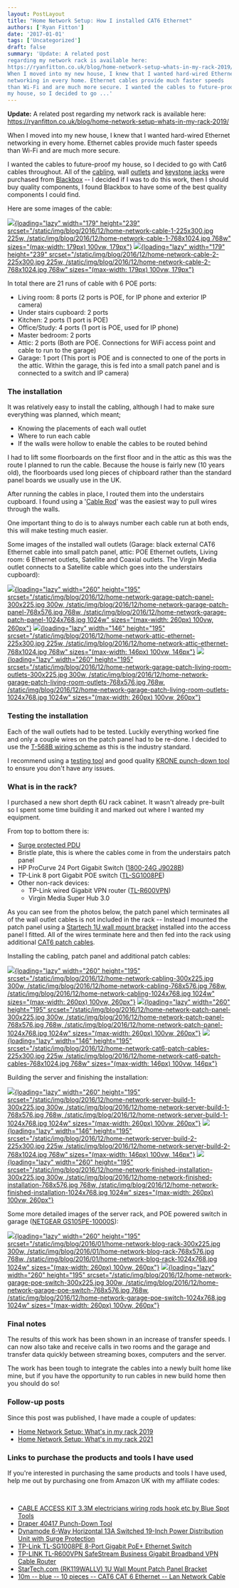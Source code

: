 ```yaml
---
layout: PostLayout
title: "Home Network Setup: How I installed CAT6 Ethernet"
authors: ['Ryan Fitton']
date: '2017-01-01'
tags: ['Uncategorized']
draft: false
summary: 'Update: A related post
regarding my network rack is available here:
https://ryanfitton.co.uk/blog/home-network-setup-whats-in-my-rack-2019/
When I moved into my new house, I knew that I wanted hard-wired Ethernet
networking in every home. Ethernet cables provide much faster speeds
than Wi-Fi and are much more secure. I wanted the cables to future-proof
my house, so I decided to go ...'
---
```


**Update:** A related post regarding my network rack is available here:
<https://ryanfitton.co.uk/blog/home-network-setup-whats-in-my-rack-2019/>

When I moved into my new house, I knew that I wanted hard-wired Ethernet
networking in every home. Ethernet cables provide much faster speeds
than Wi-Fi and are much more secure.

I wanted the cables to future-proof my house, so I decided to go with
Cat6 cables throughout. All of the
[cabling](https://www.blackbox.co.uk/gb-gb/fi/1235/13221/GigaTrue-CAT6-550MHz-UTP-LSZH-Bulk-Cable/),
wall
[outlets](https://www.blackbox.co.uk/gb-gb/fi/1250/13210/LJ6C-Adapters,Face-Plates-and-Back-Boxes/)
and [keystone
jacks](https://www.blackbox.co.uk/gb-gb/fi/1250/12024/GigaTrue2-CAT6-Jacks/)
were purchased from [Blackbox](https://www.blackbox.co.uk/gb-gb/) -- I
decided if I was to do this work, then I should buy quality components,
I found Blackbox to have some of the best quality components I could
find.

Here are some images of the cable:

[![](/static/img/blog/2016/12/home-network-cable-1-225x300.jpg){loading="lazy"
width="179" height="239"
srcset="/static/img/blog/2016/12/home-network-cable-1-225x300.jpg 225w, /static/img/blog/2016/12/home-network-cable-1-768x1024.jpg 768w"
sizes="(max-width: 179px) 100vw, 179px"}](/static/img/blog/2016/12/home-network-cable-1.jpg)
[![](/static/img/blog/2016/12/home-network-cable-2-225x300.jpg){loading="lazy"
width="179" height="239"
srcset="/static/img/blog/2016/12/home-network-cable-2-225x300.jpg 225w, /static/img/blog/2016/12/home-network-cable-2-768x1024.jpg 768w"
sizes="(max-width: 179px) 100vw, 179px"}](/static/img/blog/2016/12/home-network-cable-2.jpg)

In total there are 21 runs of cable with 6 POE ports:

-   Living room: 8 ports (2 ports is POE, for IP phone and exterior IP
    camera)
-   Under stairs cupboard: 2 ports
-   Kitchen: 2 ports (1 port is POE)
-   Office/Study: 4 ports (1 port is POE, used for IP phone)
-   Master bedroom: 2 ports
-   Attic: 2 ports (Both are POE. Connections for WiFi access point and
    cable to run to the garage)
-   Garage: 1 port (This port is POE and is connected to one of the
    ports in the attic. Within the garage, this is fed into a small
    patch panel and is connected to a switch and IP camera)

### The installation

It was relatively easy to install the cabling, although I had to make
sure everything was planned, which meant;

-   Knowing the placements of each wall outlet
-   Where to run each cable
-   If the walls were hollow to enable the cables to be routed behind

I had to lift some floorboards on the first floor and in the attic as
this was the route I planned to run the cable. Because the house is
fairly new (10 years old), the floorboards used long pieces of chipboard
rather than the standard panel boards we usually use in the UK.

After running the cables in place, I routed them into the understairs
cupboard. I found using a '[Cable
Rod](https://www.amazon.co.uk/ACCESS-electricians-Blue-Spot-Tools/dp/B01L4QBEGC/ref=as_li_ss_tl?ie=UTF8&linkCode=ll1&tag=ryanfittoncou-21&linkId=d343a2454773a0050593df580fbf4861)'
was the easiest way to pull wires through the walls.

One important thing to do is to always number each cable run at both
ends, this will make testing much easier.

Some images of the installed wall outlets (Garage: black external CAT6
Ethernet cable into small patch panel, attic: POE Ethernet outlets,
Living room: 6 Ethernet outlets, Satellite and Coaxial outlets. The
Virgin Media outlet connects to a Satellite cable which goes into the
understairs cupboard):

[![](/static/img/blog/2016/12/home-network-garage-patch-panel-300x225.jpg){loading="lazy"
width="260" height="195"
srcset="/static/img/blog/2016/12/home-network-garage-patch-panel-300x225.jpg 300w, /static/img/blog/2016/12/home-network-garage-patch-panel-768x576.jpg 768w, /static/img/blog/2016/12/home-network-garage-patch-panel-1024x768.jpg 1024w"
sizes="(max-width: 260px) 100vw, 260px"}](/static/img/blog/2016/12/home-network-garage-patch-panel.jpg)
[![](/static/img/blog/2016/12/home-network-attic-ethernet-225x300.jpg){loading="lazy"
width="146" height="195"
srcset="/static/img/blog/2016/12/home-network-attic-ethernet-225x300.jpg 225w, /static/img/blog/2016/12/home-network-attic-ethernet-768x1024.jpg 768w"
sizes="(max-width: 146px) 100vw, 146px"}](/static/img/blog/2016/12/home-network-attic-ethernet.jpg)
[![](/static/img/blog/2016/12/home-network-garage-patch-living-room-outlets-300x225.jpg){loading="lazy"
width="260" height="195"
srcset="/static/img/blog/2016/12/home-network-garage-patch-living-room-outlets-300x225.jpg 300w, /static/img/blog/2016/12/home-network-garage-patch-living-room-outlets-768x576.jpg 768w, /static/img/blog/2016/12/home-network-garage-patch-living-room-outlets-1024x768.jpg 1024w"
sizes="(max-width: 260px) 100vw, 260px"}](/static/img/blog/2016/12/home-network-garage-patch-living-room-outlets.jpg)

### Testing the installation

Each of the wall outlets had to be tested. Luckily everything worked
fine and only a couple wires on the patch panel had to be re-done. I
decided to use the [T-568B wiring
scheme](https://en.wikipedia.org/wiki/TIA/EIA-568#T568A_and_T568B_termination)
as this is the industry standard.

I recommend using a [testing
tool](https://www.amazon.co.uk/dp/B01M0KVLA0/ref=as_li_ss_tl?psc=1&linkCode=ll1&tag=ryanfittoncou-21&linkId=e4e35c4a360868ac8ad7468be7bce9c5)
and good quality [KRONE punch-down
tool](https://www.amazon.co.uk/Draper-40417-Punch-Down-Tool/dp/B000Q5KLN0/ref=as_li_ss_tl?ie=UTF8&qid=1481802785&sr=8-1&keywords=krone&linkCode=ll1&tag=ryanfittoncou-21&linkId=c651e4cf8bba2f4a83b7729e5c3615c4)
to ensure you don't have any issues.

### What is in the rack?

I purchased a new short depth 6U rack cabinet. It wasn't already
pre-built so I spent some time building it and marked out where I wanted
my equipment.

From top to bottom there is:

-   [Surge protected
    PDU](https://www.amazon.co.uk/Dynamode-Horizontal-Switched-Distribution-Protection/dp/B0080OISQQ/ref=as_li_ss_tl?ie=UTF8&qid=1482611498&sr=8-1&keywords=pdu&linkCode=ll1&tag=ryanfittoncou-21&linkId=75a88d78459127366b93404c74adbd44)
-   Bristle plate, this is where the cables come in from the understairs
    patch panel
-   HP ProCurve 24 Port Gigabit Switch ([1800-24G
    J9028B](https://h10057.www1.hp.com/ecomcat/hpcatalog/specs/provisioner/05/J9028B.htm))
-   TP-Link 8 port Gigabit POE switch
    ([TL-SG1008PE](https://www.amazon.co.uk/dp/B00CGY449G/ref=as_li_ss_tl?ie=UTF8&linkCode=ll1&tag=ryanfittoncou-21&linkId=467bf8d110d11abde970e26e0ca67e34))
-   Other non-rack devices:
    -   TP-Link wired Gigabit VPN router
        ([TL-R600VPN](https://www.amazon.co.uk/TP-LINK-TL-R600VPN-SafeStream-Gigabit-Broadband/dp/B006TTBYEM//ref=as_li_ss_tl?ie=UTF8&linkCode=ll1&tag=ryanfittoncou-21&linkId=e7b3b7fad62d832809580d56d9094a82))
    -   Virgin Media Super Hub 3.0

As you can see from the photos below, the patch panel which terminates
all of the wall outlet cables is not included in the rack -- Instead I
mounted the patch panel using a [Startech 1U wall mount
bracket](https://www.amazon.co.uk/StarTech-com-19-Inch-Vertical-Equipment-RK119WALLV/dp/B001YHUX2I)
installed into the access panel I fitted. All of the wires terminate
here and then fed into the rack using additional [CAT6 patch
cables](https://www.amazon.co.uk/gp/product/B00VC03GNU/ref=as_li_ss_tl?ie=UTF8&psc=1&linkCode=ll1&tag=ryanfittoncou-21&linkId=8c4ae9d76029b780df74c1da22429243).

Installing the cabling, patch panel and additional patch cables:

[![](/static/img/blog/2016/12/home-network-cabling-300x225.jpg){loading="lazy"
width="260" height="195"
srcset="/static/img/blog/2016/12/home-network-cabling-300x225.jpg 300w, /static/img/blog/2016/12/home-network-cabling-768x576.jpg 768w, /static/img/blog/2016/12/home-network-cabling-1024x768.jpg 1024w"
sizes="(max-width: 260px) 100vw, 260px"}](/static/img/blog/2016/12/home-network-cabling.jpg)
[![](/static/img/blog/2016/12/home-network-patch-panel-300x225.jpg){loading="lazy"
width="260" height="195"
srcset="/static/img/blog/2016/12/home-network-patch-panel-300x225.jpg 300w, /static/img/blog/2016/12/home-network-patch-panel-768x576.jpg 768w, /static/img/blog/2016/12/home-network-patch-panel-1024x768.jpg 1024w"
sizes="(max-width: 260px) 100vw, 260px"}](/static/img/blog/2016/12/home-network-patch-panel.jpg)
[![](/static/img/blog/2016/12/home-network-cat6-patch-cables-225x300.jpg){loading="lazy"
width="146" height="195"
srcset="/static/img/blog/2016/12/home-network-cat6-patch-cables-225x300.jpg 225w, /static/img/blog/2016/12/home-network-cat6-patch-cables-768x1024.jpg 768w"
sizes="(max-width: 146px) 100vw, 146px"}](/static/img/blog/2016/12/home-network-cat6-patch-cables.jpg)

Building the server and finishing the installation:

[![](/static/img/blog/2016/12/home-network-server-build-1-300x225.jpg){loading="lazy"
width="260" height="195"
srcset="/static/img/blog/2016/12/home-network-server-build-1-300x225.jpg 300w, /static/img/blog/2016/12/home-network-server-build-1-768x576.jpg 768w, /static/img/blog/2016/12/home-network-server-build-1-1024x768.jpg 1024w"
sizes="(max-width: 260px) 100vw, 260px"}](/static/img/blog/2016/12/home-network-server-build-1.jpg)
[![](/static/img/blog/2016/12/home-network-server-build-2-225x300.jpg){loading="lazy"
width="146" height="195"
srcset="/static/img/blog/2016/12/home-network-server-build-2-225x300.jpg 225w, /static/img/blog/2016/12/home-network-server-build-2-768x1024.jpg 768w"
sizes="(max-width: 146px) 100vw, 146px"}](/static/img/blog/2016/12/home-network-server-build-2.jpg)
[![](/static/img/blog/2016/12/home-network-finished-installation-300x225.jpg){loading="lazy"
width="260" height="195"
srcset="/static/img/blog/2016/12/home-network-finished-installation-300x225.jpg 300w, /static/img/blog/2016/12/home-network-finished-installation-768x576.jpg 768w, /static/img/blog/2016/12/home-network-finished-installation-1024x768.jpg 1024w"
sizes="(max-width: 260px) 100vw, 260px"}](/static/img/blog/2016/12/home-network-finished-installation.jpg)

Some more detailed images of the server rack, and POE powered switch in
garage ([NETGEAR
GS105PE-10000S](https://www.amazon.co.uk/gp/product/B00J8NAWZ8/ref=as_li_ss_tl?ie=UTF8&psc=1&linkCode=ll1&tag=ryanfittoncou-21&linkId=64381d7bf47f1590ef8f821e5ba93e65)):

[![](/static/img/blog/2016/01/home-network-blog-rack-300x225.jpg){loading="lazy"
width="260" height="195"
srcset="/static/img/blog/2016/01/home-network-blog-rack-300x225.jpg 300w, /static/img/blog/2016/01/home-network-blog-rack-768x576.jpg 768w, /static/img/blog/2016/01/home-network-blog-rack-1024x768.jpg 1024w"
sizes="(max-width: 260px) 100vw, 260px"}](/static/img/blog/2016/01/home-network-blog-rack.jpg)
[![](/static/img/blog/2016/12/home-network-garage-poe-switch-300x225.jpg){loading="lazy"
width="260" height="195"
srcset="/static/img/blog/2016/12/home-network-garage-poe-switch-300x225.jpg 300w, /static/img/blog/2016/12/home-network-garage-poe-switch-768x576.jpg 768w, /static/img/blog/2016/12/home-network-garage-poe-switch-1024x768.jpg 1024w"
sizes="(max-width: 260px) 100vw, 260px"}](/static/img/blog/2016/12/home-network-garage-poe-switch.jpg)

### Final notes

The results of this work has been shown in an increase of transfer
speeds. I can now also take and receive calls in two rooms and the
garage and transfer data quickly between streaming boxes, computers and
the server.

The work has been tough to integrate the cables into a newly built home
like mine, but if you have the opportunity to run cables in new build
home then you should do so!

### Follow-up posts

Since this post was published, I have made a couple of updates:

-   [Home Network Setup: What's in my rack
    2019](https://ryanfitton.co.uk/blog/home-network-setup-whats-in-my-rack-2019/)
-   [Home Network Setup: What's in my rack
    2021](https://ryanfitton.co.uk/blog/home-network-setup-whats-in-my-rack-2021/)

### Links to purchase the products and tools I have used

If you're interested in purchasing the same products and tools I have
used, help me out by purchasing one from Amazon UK with my affiliate
codes:

 

-   [CABLE ACCESS KIT 3.3M electricians wiring rods hook etc by Blue
    Spot
    Tools](https://www.amazon.co.uk/ACCESS-electricians-Blue-Spot-Tools/dp/B01L4QBEGC/ref=as_li_ss_tl?ie=UTF8&linkCode=ll1&tag=ryanfittoncou-21&linkId=2ca5b35badadb510a5653de93fe2ca07&language=en_GB)
-   [Draper 40417 Punch-Down
    Tool](https://www.amazon.co.uk/Draper-40417-Punch-Down-Tool/dp/B000Q5KLN0/ref=as_li_ss_tl?ie=UTF8&qid=1481802785&sr=8-1&keywords=krone&linkCode=ll1&tag=ryanfittoncou-21&linkId=b9c814707c50695f54545b6f750c71d8&language=en_GB)
-   [Dynamode 6-Way Horizontal 13A Switched 19-Inch Power Distribution
    Unit with Surge
    Protection](https://www.amazon.co.uk/Dynamode-Horizontal-Switched-Distribution-Protection/dp/B0080OISQQ/ref=as_li_ss_tl?ie=UTF8&qid=1482611498&sr=8-1&keywords=pdu&linkCode=ll1&tag=ryanfittoncou-21&linkId=27ed2d0653429e883392bcb90edd7526&language=en_GB)
-   [TP-Link TL-SG1008PE 8-Port Gigabit PoE+ Ethernet
    Switch](https://www.amazon.co.uk/dp/B00CGY449G/ref=as_li_ss_tl?ie=UTF8&linkCode=ll1&tag=ryanfittoncou-21&linkId=0ec2a5465cef212b9b555f0f36155f05&language=en_GB)
-   [TP-LINK TL-R600VPN SafeStream Business Gigabit Broadband VPN Cable
    Router](https://www.amazon.co.uk/TP-LINK-TL-R600VPN-SafeStream-Gigabit-Broadband/dp/B006TTBYEM//ref=as_li_ss_tl?ie=UTF8&linkCode=ll1&tag=ryanfittoncou-21&linkId=72765709f554c260f0e98cbc2fbe32f9&language=en_GB)
-   [StarTech.com (RK119WALLV) 1U Wall Mount Patch Panel
    Bracket](https://www.amazon.co.uk/StarTech-com-19-Inch-Vertical-Equipment-RK119WALLV/dp/B001YHUX2I/ref=as_li_ss_tl?ie=UTF8&linkCode=ll1&tag=ryanfittoncou-21&linkId=7ab19e1aa338a269d99eaf34ffa68d7d&language=en_GB)
-   [10m -- blue -- 10 pieces -- CAT6 CAT 6 Ethernet -- Lan Network
    Cable](https://www.amazon.co.uk/gp/product/B00VC03GNU/ref=as_li_ss_tl?ie=UTF8&psc=1&linkCode=ll1&tag=ryanfittoncou-21&linkId=949cd8ac0a0ac000beec2952dd950b46&language=en_GB)
